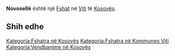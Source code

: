 {{Fshat në Kosovës
 | Emri                = Novosellë
| sqi_N_name = Novosellë
| sqi_N_FULL_NAME_RO = Novosellë
| sqi_N_FULL_NAME_ND_RO = Novoselle
| sqi_N_SORT_NAME_RG = NOVOSELLE
| sqi_N_FULL_NAME_RG = Novosellë
| sqi_N_FULL_NAME_ND_RG = Novoselle
| srp_N_name = Novo Selo
| srp_N_FULL_NAME_RO = Novo Selo
| srp_N_FULL_NAME_ND_RO = Novo Selo
| srp_N_SORT_NAME_RG = NOVOSELO
| srp_N_FULL_NAME_RG = Novo Selo
| srp_N_FULL_NAME_ND_RG = Novo Selo
| srp_NS_name = Ново Село
| srp_NS_FULL_NAME_RO = Ново Село
| srp_NS_FULL_NAME_ND_RO = Ново Село
| srp_NS_SORT_NAME_RG = НОВОСЕЛО
| srp_NS_FULL_NAME_RG = Ново Село
| srp_NS_FULL_NAME_ND_RG = Ново Село

 | Emri (Rasa dhanore) = 
 | Figura              = 
 | Shteti              = Kosovo
 | Komuna              = Viti
 | Kodi postar         = 
 | Sipërfaqja          = 

 | Popullsia           = 

 | Regj. i popullsisë  = 
 | Dend. e popullsisë  = 
 | Faqja zyrtare       = 
 <!--- Koordinatat ----> 
 | Gjerësia            = 42.386389
 | Gjatësia            = 21.323056
 | Lartësia            = 
}}
'''Novosellë''' është një [[Fshat]] në [[Viti]] të [[Kosovës]].

<!-- == Gjeografia == -->
<!-- == Historia == -->
<!-- == Demografia == -->
== Shih edhe ==
{{Komuna Viti}}
{{Kosovo-Administrata-Cung}}

[[Kategoria:Fshatra në Kosovës]]
[[Kategoria:Fshatra në Kommunes Viti]]
[[Kategoria:Vendbanime në Kosovës]]